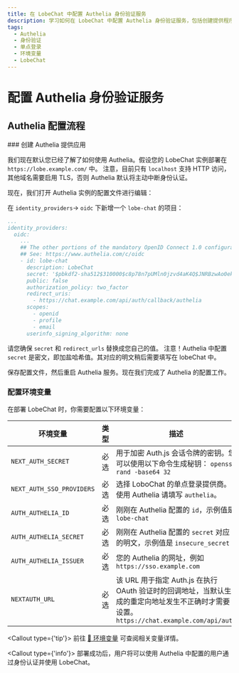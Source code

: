 ```yaml
---
title: 在 LobeChat 中配置 Authelia 身份验证服务
description: 学习如何在 LobeChat 中配置 Authelia 身份验证服务，包括创建提供程序、配置环境变量和部署 LobeChat。详细步骤和必要环境变量设置。
tags:
  - Authelia
  - 身份验证
  - 单点登录
  - 环境变量
  - LobeChat
---
```


# 配置 Authelia 身份验证服务

## Authelia 配置流程

<Steps>
### 创建 Authelia 提供应用

我们现在默认您已经了解了如何使用 Authelia。假设您的 LobeChat 实例部署在 `https://lobe.example.com/` 中。
注意，目前只有 `localhost` 支持 HTTP 访问，其他域名需要启用 TLS，否则 Authelia 默认将主动中断身份认证。

现在，我们打开 Authelia 实例的配置文件进行编辑：

在 `identity_providers`-> `oidc` 下新增一个 `lobe-chat` 的项目：

```yaml
...
identity_providers:
  oidc:
    ...
    ## The other portions of the mandatory OpenID Connect 1.0 configuration go here.
    ## See: https://www.authelia.com/c/oidc
    - id: lobe-chat
      description: LobeChat
      secret: '$pbkdf2-sha512$310000$c8p78n7pUMln0jzvd4aK4Q$JNRBzwAo0ek5qKn50cFzzvE9RXV88h1wJn5KGiHrD0YKtZaR/nCb2CJPOsKaPK0hjf.9yHxzQGZziziccp6Yng'  # The digest of 'insecure_secret'.
      public: false
      authorization_policy: two_factor
      redirect_uris:
        - https://chat.example.com/api/auth/callback/authelia
      scopes:
        - openid
        - profile
        - email
      userinfo_signing_algorithm: none
```

请您确保 `secret` 和 `redirect_urls` 替换成您自己的值。
注意！Authelia 中配置 `secret` 是密文，即加盐哈希值。其对应的明文稍后需要填写在 lobeChat 中。

保存配置文件，然后重启 Authelia 服务。现在我们完成了 Authelia 的配置工作。

### 配置环境变量

在部署 LobeChat 时，你需要配置以下环境变量：

| 环境变量 | 类型 | 描述 |
| --- | --- | --- |
| `NEXT_AUTH_SECRET` | 必选 | 用于加密 Auth.js 会话令牌的密钥。您可以使用以下命令生成秘钥： `openssl rand -base64 32` |
| `NEXT_AUTH_SSO_PROVIDERS` | 必选 | 选择 LoboChat 的单点登录提供商。使用 Authelia 请填写 `authelia`。 |
| `AUTH_AUTHELIA_ID` | 必选 | 刚刚在 Authelia 配置的 `id`，示例值是 `lobe-chat` |
| `AUTH_AUTHELIA_SECRET` | 必选 | 刚刚在 Authelia 配置的 `secret` 对应的明文，示例值是 `insecure_secret` |
| `AUTH_AUTHELIA_ISSUER` | 必选 |您的 Authelia 的网址，例如 `https://sso.example.com` |
| `NEXTAUTH_URL` | 必选 | 该 URL 用于指定 Auth.js 在执行 OAuth 验证时的回调地址，当默认生成的重定向地址发生不正确时才需要设置。`https://chat.example.com/api/auth` |

  <Callout type={'tip'}>
    前往 [📘 环境变量](/zh/docs/self-hosting/environment-variable#Authelia) 可查阅相关变量详情。

</Callout>
</Steps>

<Callout type={'info'}>
  部署成功后，用户将可以使用 Authelia 中配置的用户通过身份认证并使用 LobeChat。
</Callout>
